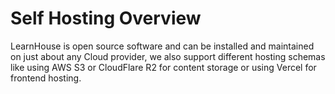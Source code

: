 # Self Hosting Overview

LearnHouse is open source software and can be installed and maintained on just about any Cloud provider, we also support different hosting schemas like using AWS S3 or CloudFlare R2 for content storage or using Vercel for frontend hosting.


